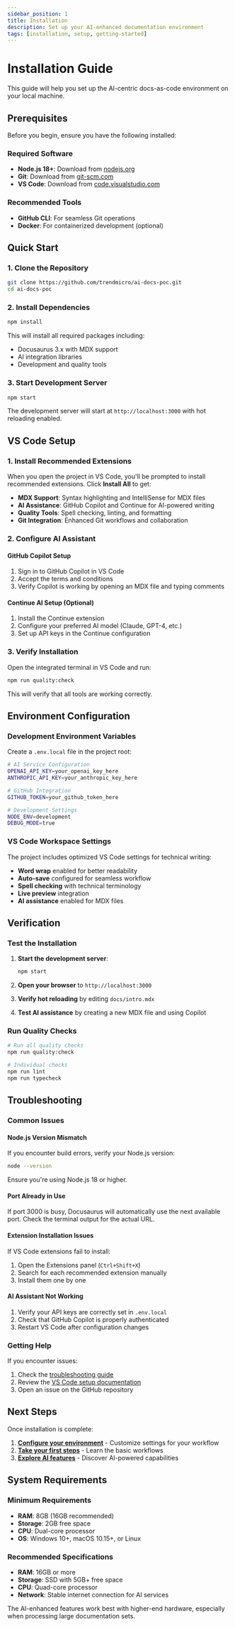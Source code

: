 ```yaml
---
sidebar_position: 1
title: Installation
description: Set up your AI-enhanced documentation environment
tags: [installation, setup, getting-started]
---
```


# Installation Guide

This guide will help you set up the AI-centric docs-as-code environment on your local machine.

## Prerequisites

Before you begin, ensure you have the following installed:

### Required Software

- **Node.js 18+**: Download from [nodejs.org](https://nodejs.org/)
- **Git**: Download from [git-scm.com](https://git-scm.com/)
- **VS Code**: Download from [code.visualstudio.com](https://code.visualstudio.com/)

### Recommended Tools

- **GitHub CLI**: For seamless Git operations
- **Docker**: For containerized development (optional)

## Quick Start

### 1. Clone the Repository

```bash
git clone https://github.com/trendmicro/ai-docs-poc.git
cd ai-docs-poc
```

### 2. Install Dependencies

```bash
npm install
```

This will install all required packages including:
- Docusaurus 3.x with MDX support
- AI integration libraries
- Development and quality tools

### 3. Start Development Server

```bash
npm start
```

The development server will start at `http://localhost:3000` with hot reloading enabled.

## VS Code Setup

### 1. Install Recommended Extensions

When you open the project in VS Code, you'll be prompted to install recommended extensions. Click **Install All** to get:

- **MDX Support**: Syntax highlighting and IntelliSense for MDX files
- **AI Assistance**: GitHub Copilot and Continue for AI-powered writing
- **Quality Tools**: Spell checking, linting, and formatting
- **Git Integration**: Enhanced Git workflows and collaboration

### 2. Configure AI Assistant

#### GitHub Copilot Setup

1. Sign in to GitHub Copilot in VS Code
2. Accept the terms and conditions
3. Verify Copilot is working by opening an MDX file and typing comments

#### Continue AI Setup (Optional)

1. Install the Continue extension
2. Configure your preferred AI model (Claude, GPT-4, etc.)
3. Set up API keys in the Continue configuration

### 3. Verify Installation

Open the integrated terminal in VS Code and run:

```bash
npm run quality:check
```

This will verify that all tools are working correctly.

## Environment Configuration

### Development Environment Variables

Create a `.env.local` file in the project root:

```bash
# AI Service Configuration
OPENAI_API_KEY=your_openai_key_here
ANTHROPIC_API_KEY=your_anthropic_key_here

# GitHub Integration
GITHUB_TOKEN=your_github_token_here

# Development Settings
NODE_ENV=development
DEBUG_MODE=true
```

### VS Code Workspace Settings

The project includes optimized VS Code settings for technical writing:

- **Word wrap** enabled for better readability
- **Auto-save** configured for seamless workflow
- **Spell checking** with technical terminology
- **Live preview** integration
- **AI assistance** enabled for MDX files

## Verification

### Test the Installation

1. **Start the development server**:
   ```bash
   npm start
   ```

2. **Open your browser** to `http://localhost:3000`

3. **Verify hot reloading** by editing `docs/intro.mdx`

4. **Test AI assistance** by creating a new MDX file and using Copilot

### Run Quality Checks

```bash
# Run all quality checks
npm run quality:check

# Individual checks
npm run lint
npm run typecheck
```

## Troubleshooting

### Common Issues

#### Node.js Version Mismatch

If you encounter build errors, verify your Node.js version:

```bash
node --version
```

Ensure you're using Node.js 18 or higher.

#### Port Already in Use

If port 3000 is busy, Docusaurus will automatically use the next available port. Check the terminal output for the actual URL.

#### Extension Installation Issues

If VS Code extensions fail to install:

1. Open the Extensions panel (`Ctrl+Shift+X`)
2. Search for each recommended extension manually
3. Install them one by one

#### AI Assistant Not Working

1. Verify your API keys are correctly set in `.env.local`
2. Check that GitHub Copilot is properly authenticated
3. Restart VS Code after configuration changes

### Getting Help

If you encounter issues:

1. Check the [troubleshooting guide](../workflows/troubleshooting)
2. Review the [VS Code setup documentation](../workflows/vs-code-setup)
3. Open an issue on the GitHub repository

## Next Steps

Once installation is complete:

1. **[Configure your environment](./configuration)** - Customize settings for your workflow
2. **[Take your first steps](./first-steps)** - Learn the basic workflows
3. **[Explore AI features](../ai-assistant/overview)** - Discover AI-powered capabilities

## System Requirements

### Minimum Requirements

- **RAM**: 8GB (16GB recommended)
- **Storage**: 2GB free space
- **CPU**: Dual-core processor
- **OS**: Windows 10+, macOS 10.15+, or Linux

### Recommended Specifications

- **RAM**: 16GB or more
- **Storage**: SSD with 5GB+ free space
- **CPU**: Quad-core processor
- **Network**: Stable internet connection for AI services

The AI-enhanced features work best with higher-end hardware, especially when processing large documentation sets.